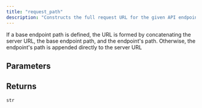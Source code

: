 ```yaml
---
title: "request_path"
description: "Constructs the full request URL for the given API endpoint"
---
```




If a base endpoint path is defined, the URL is formed by concatenating the server URL,
the base endpoint path, and the endpoint's path. Otherwise, the endpoint's path is appended
directly to the server URL


## Parameters

<ParamField path="endpoint" type="NotteEndpoint" required>
</ParamField>

## Returns

`str`
